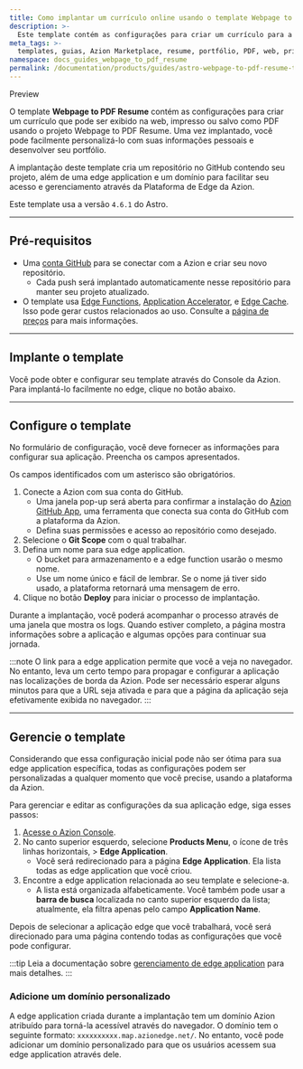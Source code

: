 ```yaml
---
title: Como implantar um currículo online usando o template Webpage to PDF Resume
description: >-
  Este template contém as configurações para criar um currículo para a web, para impressão ou PDF usando o projeto Webpage to PDF Resume.
meta_tags: >-
  templates, guias, Azion Marketplace, resume, portfólio, PDF, web, print
namespace: docs_guides_webpage_to_pdf_resume
permalink: /documentation/products/guides/astro-webpage-to-pdf-resume-template/
---
```



<Tag severity="info" client:only="vue">
Preview
</Tag>

O template **Webpage to PDF Resume** contém as configurações para criar um currículo que pode ser exibido na web, impresso ou salvo como PDF usando o projeto Webpage to PDF Resume. Uma vez implantado, você pode facilmente personalizá-lo com suas informações pessoais e desenvolver seu portfólio.

A implantação deste template cria um repositório no GitHub contendo seu projeto, além de uma edge application e um domínio para facilitar seu acesso e gerenciamento através da Plataforma de Edge da Azion.

Este template usa a versão `4.6.1` do Astro.

---

## Pré-requisitos

- Uma [conta GitHub](https://github.com/signup) para se conectar com a Azion e criar seu novo repositório.
    - Cada push será implantado automaticamente nesse repositório para manter seu projeto atualizado.
- O template usa [Edge Functions](/pt-br/documentacao/produtos/build/edge-application/edge-functions/), [Application Accelerator](/pt-br/documentacao/produtos/build/edge-application/application-accelerator/), e [Edge Cache](/pt-br/documentacao/produtos/build/edge-application/edge-cache/). Isso pode gerar custos relacionados ao uso. Consulte a [página de preços](/pt-br/documentacao/produtos/precos/) para mais informações.

---

## Implante o template

Você pode obter e configurar seu template através do Console da Azion. Para implantá-lo facilmente no edge, clique no botão abaixo.

<LinkButton
    label="Deploy"
    link="https://console.azion.com/create/astro/aweb-to-pdf-r"
    icon="ai ai-azion"
    icon-pos="left"
  />

---

## Configure o template

No formulário de configuração, você deve fornecer as informações para configurar sua aplicação. Preencha os campos apresentados. 

Os campos identificados com um asterisco são obrigatórios.

1. Conecte a Azion com sua conta do GitHub.
    - Uma janela pop-up será aberta para confirmar a instalação do [Azion GitHub App](/pt-br/documentacao/produtos/guias/azion-github-app/), uma ferramenta que conecta sua conta do GitHub com a plataforma da Azion.
    - Defina suas permissões e acesso ao repositório como desejado.
2. Selecione o **Git Scope** com o qual trabalhar.
3. Defina um nome para sua edge application.
    - O bucket para armazenamento e a edge function usarão o mesmo nome.
    - Use um nome único e fácil de lembrar. Se o nome já tiver sido usado, a plataforma retornará uma mensagem de erro.
4. Clique no botão **Deploy** para iniciar o processo de implantação.

Durante a implantação, você poderá acompanhar o processo através de uma janela que mostra os logs. Quando estiver completo, a página mostra informações sobre a aplicação e algumas opções para continuar sua jornada.

:::note
O link para a edge application permite que você a veja no navegador. No entanto, leva um certo tempo para propagar e configurar a aplicação nas localizações de borda da Azion. Pode ser necessário esperar alguns minutos para que a URL seja ativada e para que a página da aplicação seja efetivamente exibida no navegador.
:::

---

## Gerencie o template

Considerando que essa configuração inicial pode não ser ótima para sua edge application específica, todas as configurações podem ser personalizadas a qualquer momento que você precise, usando a plataforma da Azion.

Para gerenciar e editar as configurações da sua aplicação edge, siga esses passos:

1. [Acesse o Azion Console](https://console.azion.com).
2. No canto superior esquerdo, selecione **Products Menu**, o ícone de três linhas horizontais, > **Edge Application**.
    - Você será redirecionado para a página **Edge Application**. Ela lista todas as edge application que você criou.
3. Encontre a edge application relacionada ao seu template e selecione-a.
    - A lista está organizada alfabeticamente. Você também pode usar a **barra de busca** localizada no canto superior esquerdo da lista; atualmente, ela filtra apenas pelo campo **Application Name**.

Depois de selecionar a aplicação edge que você trabalhará, você será direcionado para uma página contendo todas as configurações que você pode configurar.

:::tip
Leia a documentação sobre [gerenciamento de edge application](/pt-br/documentacao/produtos/build/edge-application/primeiros-passos/) para mais detalhes.
:::

### Adicione um domínio personalizado

A edge application criada durante a implantação tem um domínio Azion atribuído para torná-la acessível através do navegador. O domínio tem o seguinte formato: `xxxxxxxxxx.map.azionedge.net/`. No entanto, você pode adicionar um domínio personalizado para que os usuários acessem sua edge application através dele.


<LinkButton link="/pt-br/documentacao/produtos/guias/configurar-dominio/" label="ir para o guia de configuração de domínio" severity="secondary" /> 
